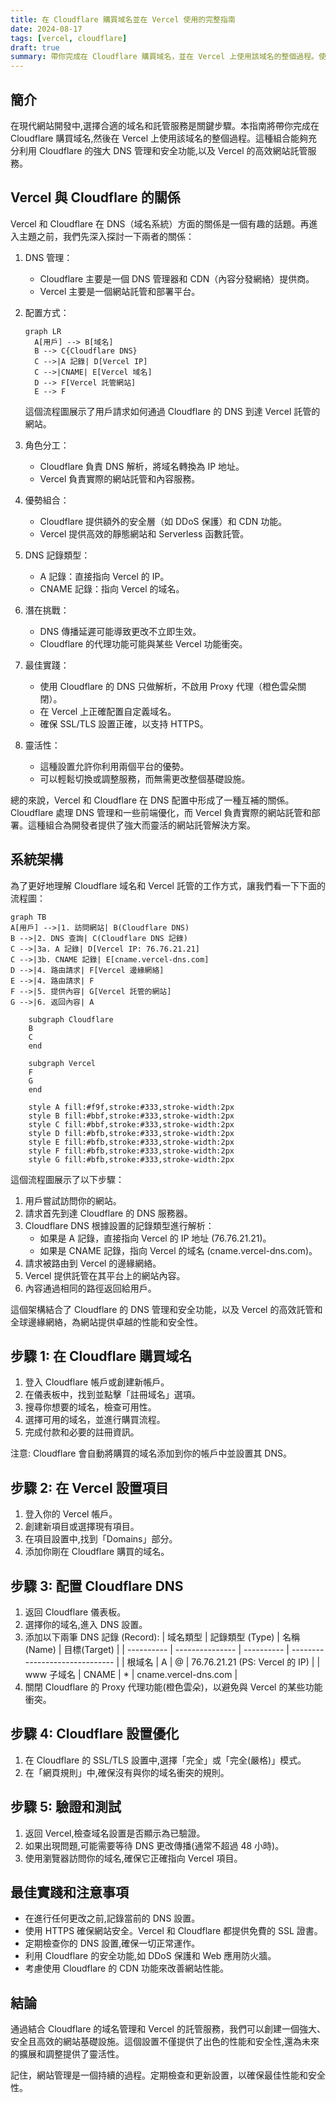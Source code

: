 ```yaml
---
title: 在 Cloudflare 購買域名並在 Vercel 使用的完整指南
date: 2024-08-17
tags: [vercel, cloudflare]
draft: true
summary: 帶你完成在 Cloudflare 購買域名，並在 Vercel 上使用該域名的整個過程。使用 Cloudflare 的強大 DNS 管理和安全功能，以及 Vercel 的高效網站託管服務。
---
```


## 簡介

在現代網站開發中,選擇合適的域名和託管服務是關鍵步驟。本指南將帶你完成在 Cloudflare 購買域名,然後在 Vercel 上使用該域名的整個過程。這種組合能夠充分利用 Cloudflare 的強大 DNS 管理和安全功能,以及 Vercel 的高效網站託管服務。

## Vercel 與 Cloudflare 的關係

Vercel 和 Cloudflare 在 DNS（域名系統）方面的關係是一個有趣的話題。再進入主題之前，我們先深入探討一下兩者的關係：

1. DNS 管理：

   - Cloudflare 主要是一個 DNS 管理器和 CDN（內容分發網絡）提供商。
   - Vercel 主要是一個網站託管和部署平台。

2. 配置方式：

   ```mermaid
   graph LR
     A[用戶] --> B[域名]
     B --> C{Cloudflare DNS}
     C -->|A 記錄| D[Vercel IP]
     C -->|CNAME| E[Vercel 域名]
     D --> F[Vercel 託管網站]
     E --> F
   ```

   這個流程圖展示了用戶請求如何通過 Cloudflare 的 DNS 到達 Vercel 託管的網站。

3. 角色分工：

   - Cloudflare 負責 DNS 解析，將域名轉換為 IP 地址。
   - Vercel 負責實際的網站託管和內容服務。

4. 優勢組合：

   - Cloudflare 提供額外的安全層（如 DDoS 保護）和 CDN 功能。
   - Vercel 提供高效的靜態網站和 Serverless 函數託管。

5. DNS 記錄類型：

   - A 記錄：直接指向 Vercel 的 IP。
   - CNAME 記錄：指向 Vercel 的域名。

6. 潛在挑戰：

   - DNS 傳播延遲可能導致更改不立即生效。
   - Cloudflare 的代理功能可能與某些 Vercel 功能衝突。

7. 最佳實踐：

   - 使用 Cloudflare 的 DNS 只做解析，不啟用 Proxy 代理（橙色雲朵關閉）。
   - 在 Vercel 上正確配置自定義域名。
   - 確保 SSL/TLS 設置正確，以支持 HTTPS。

8. 靈活性：
   - 這種設置允許你利用兩個平台的優勢。
   - 可以輕鬆切換或調整服務，而無需更改整個基礎設施。

總的來說，Vercel 和 Cloudflare 在 DNS 配置中形成了一種互補的關係。Cloudflare 處理 DNS 管理和一些前端優化，而 Vercel 負責實際的網站託管和部署。這種組合為開發者提供了強大而靈活的網站託管解決方案。

## 系統架構

為了更好地理解 Cloudflare 域名和 Vercel 託管的工作方式，讓我們看一下下面的流程圖：

```mermaid
graph TB
A[用戶] -->|1. 訪問網站| B(Cloudflare DNS)
B -->|2. DNS 查詢| C(Cloudflare DNS 記錄)
C -->|3a. A 記錄| D[Vercel IP: 76.76.21.21]
C -->|3b. CNAME 記錄| E[cname.vercel-dns.com]
D -->|4. 路由請求| F[Vercel 邊緣網絡]
E -->|4. 路由請求| F
F -->|5. 提供內容| G[Vercel 託管的網站]
G -->|6. 返回內容| A

    subgraph Cloudflare
    B
    C
    end

    subgraph Vercel
    F
    G
    end

    style A fill:#f9f,stroke:#333,stroke-width:2px
    style B fill:#bbf,stroke:#333,stroke-width:2px
    style C fill:#bbf,stroke:#333,stroke-width:2px
    style D fill:#bfb,stroke:#333,stroke-width:2px
    style E fill:#bfb,stroke:#333,stroke-width:2px
    style F fill:#bfb,stroke:#333,stroke-width:2px
    style G fill:#bfb,stroke:#333,stroke-width:2px
```

這個流程圖展示了以下步驟：

1. 用戶嘗試訪問你的網站。
2. 請求首先到達 Cloudflare 的 DNS 服務器。
3. Cloudflare DNS 根據設置的記錄類型進行解析：
   - 如果是 A 記錄，直接指向 Vercel 的 IP 地址 (76.76.21.21)。
   - 如果是 CNAME 記錄，指向 Vercel 的域名 (cname.vercel-dns.com)。
4. 請求被路由到 Vercel 的邊緣網絡。
5. Vercel 提供託管在其平台上的網站內容。
6. 內容通過相同的路徑返回給用戶。

這個架構結合了 Cloudflare 的 DNS 管理和安全功能，以及 Vercel 的高效託管和全球邊緣網絡，為網站提供卓越的性能和安全性。

## 步驟 1: 在 Cloudflare 購買域名

1. 登入 Cloudflare 帳戶或創建新帳戶。
2. 在儀表板中，找到並點擊「註冊域名」選項。
3. 搜尋你想要的域名，檢查可用性。
4. 選擇可用的域名，並進行購買流程。
5. 完成付款和必要的註冊資訊。

注意: Cloudflare 會自動將購買的域名添加到你的帳戶中並設置其 DNS。

## 步驟 2: 在 Vercel 設置項目

1. 登入你的 Vercel 帳戶。
2. 創建新項目或選擇現有項目。
3. 在項目設置中,找到「Domains」部分。
4. 添加你剛在 Cloudflare 購買的域名。

## 步驟 3: 配置 Cloudflare DNS

1. 返回 Cloudflare 儀表板。
2. 選擇你的域名,進入 DNS 設置。
3. 添加以下兩筆 DNS 記錄 (Record):
   | 域名類型 | 記錄類型 (Type) | 名稱(Name) | 目標(Target) |
   | ---------- | --------------- | ---------- | ------------------------------ |
   | 根域名 | A | @ | 76.76.21.21 (PS: Vercel 的 IP) |
   | www 子域名 | CNAME | \* | cname.vercel-dns.com |
4. 關閉 Cloudflare 的 Proxy 代理功能(橙色雲朵)，以避免與 Vercel 的某些功能衝突。

## 步驟 4: Cloudflare 設置優化

1. 在 Cloudflare 的 SSL/TLS 設置中,選擇「完全」或「完全(嚴格)」模式。
2. 在「網頁規則」中,確保沒有與你的域名衝突的規則。

## 步驟 5: 驗證和測試

1. 返回 Vercel,檢查域名設置是否顯示為已驗證。
2. 如果出現問題,可能需要等待 DNS 更改傳播(通常不超過 48 小時)。
3. 使用瀏覽器訪問你的域名,確保它正確指向 Vercel 項目。

## 最佳實踐和注意事項

- 在進行任何更改之前,記錄當前的 DNS 設置。
- 使用 HTTPS 確保網站安全。Vercel 和 Cloudflare 都提供免費的 SSL 證書。
- 定期檢查你的 DNS 設置,確保一切正常運作。
- 利用 Cloudflare 的安全功能,如 DDoS 保護和 Web 應用防火牆。
- 考慮使用 Cloudflare 的 CDN 功能來改善網站性能。

## 結論

通過結合 Cloudflare 的域名管理和 Vercel 的託管服務，我們可以創建一個強大、安全且高效的網站基礎設施。這個設置不僅提供了出色的性能和安全性,還為未來的擴展和調整提供了靈活性。

記住，網站管理是一個持續的過程。定期檢查和更新設置，以確保最佳性能和安全性。
